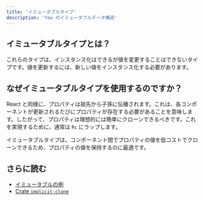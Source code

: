 ```yaml
---
title: 'イミュータブルタイプ'
description: 'Yew のイミュータブルデータ構造'
---
```


## イミュータブルタイプとは？

これらのタイプは、インスタンス化はできるが値を変更することはできないタイプです。値を更新するには、新しい値をインスタンス化する必要があります。

## なぜイミュータブルタイプを使用するのですか？

React と同様に、プロパティは祖先から子孫に伝播されます。これは、各コンポーネントが更新されるたびにプロパティが存在する必要があることを意味します。したがって、プロパティは理想的には簡単にクローンできるべきです。これを実現するために、通常は `Rc` にラップします。

イミュータブルタイプは、コンポーネント間でプロパティの値を低コストでクローンできるため、プロパティの値を保持するのに最適です。

## さらに読む

-   [イミュータブルの例](https://github.com/yewstack/yew/tree/master/examples/immutable)
-   [Crate `implicit-clone`](https://docs.rs/implicit-clone/)
